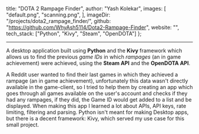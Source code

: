 
  title: "DOTA 2 Rampage Finder",
  author: "Yash Kolekar",
  images: [
    "default.png",
    "scanning.png",
  ],
  imageDir: "/projects/dota2_rampage_finder/",
  github: "https://github.com/WhyAsh5114/Dota2-Rampage-Finder",
  website: "",
  tech_stack: ["Python", "Kivy", "Steam", "OpenDOTA"]
};

<ProjectHeader title={metadata.title} github={metadata.github} website={metadata.website} />

---

A desktop application built using **Python** and the **Kivy** framework which allows
us to find the previous *game IDs* in which *rampages* (an in game achievement) were 
achieved, using the **Steam API** and the **OpenDOTA API**.

<Carousel imageDir={metadata.imageDir} images={metadata.images} />

A Reddit user wanted to find their last games in which they achieved a rampage (an in game achievement),
unfortunately this data wasn't directly available in the game-client, so I tried to help them by 
creating an app which goes through all games available on the user's account and checks if they 
had any rampages, if they did, the Game ID would get added to a list and be displayed. When making this
app I learned a lot about APIs, API keys, rate limiting, filtering and parsing. Python isn't meant for 
making Desktop apps, but there is a decent framework: Kivy, which served my use case for this small project.

<TechStack tech_stack={metadata.tech_stack} />
